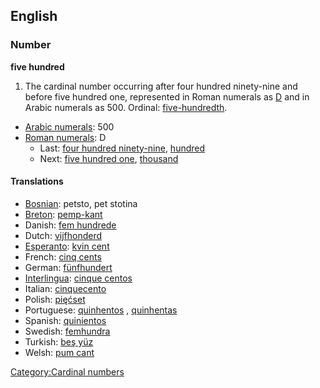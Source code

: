 ==English==

===Number===
'''five hundred'''
# The cardinal number occurring after four hundred ninety-nine and before five hundred one, represented in Roman numerals as [[D]] and in Arabic numerals as 500.  Ordinal: [[five-hundredth]].
*[[w:Arabic numerals|Arabic numerals]]: 500
*[[w:Roman numerals|Roman numerals]]: D
**Last: [[four hundred ninety-nine]], [[hundred]]
**Next: [[five hundred one]], [[thousand]]

====Translations====
*[[Bosnian]]: petsto, pet stotina {{f}}
*[[Breton]]: [[pemp-kant]]
*Danish: [[fem hundrede]] {{c}}
*Dutch: [[vijfhonderd]] {{f}}
*[[Esperanto]]: [[kvin cent]]
*French: [[cinq cents]] {{m}}
*German: [[fünfhundert]] {{f}}
*[[Interlingua]]: [[cinque centos]]
*Italian: [[cinquecento]] {{m}}
*Polish: [[pięćset]]
*Portuguese: [[quinhentos]] {{m}}, [[quinhentas]] {{f}}
*Spanish: [[quinientos]]
*Swedish: [[femhundra]]
*Turkish: [[beş yüz]]
*Welsh: [[pum cant]]

[[Category:Cardinal numbers]]